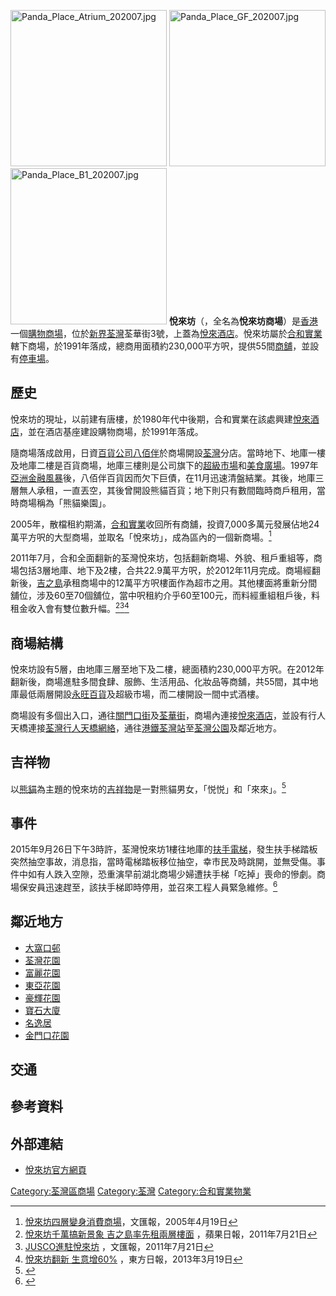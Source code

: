 {{Infobox shopping mall 
| shopping_mall_name = 悅來坊
| image = Panda_Place_201310.JPG
| image_width = 250px
| caption = 悅來坊外觀
| location = {{HKG}}[[新界|新界]][[荃灣|荃灣]]荃華街3號
| opening_date = 1991年（首日開幕）<br/>2005年7月（悅來坊）<br/>2013年3月18日（翻新）
| developer = [[合和實業|合和實業]]
| manager = 
| owner = [[合和實業|合和實業]]
| number_of_stores = 55
| floor_area = 230,000平方呎
| floors = 5層（B3－G、2F）
| website = {{url|http://www.pandaplace.com.hk/}}
}}
[[File:Panda_Place_Atrium_202007.jpg|250px]]
[[File:Panda_Place_GF_202007.jpg|250px]]
[[File:Panda_Place_B1_202007.jpg|250px]]
'''悅來坊'''（{{lang-en|Panda Place}}，全名為'''悅來坊商場'''）是[[香港|香港]]一個[[購物商場|購物商場]]，位於[[新界|新界]][[荃灣|荃灣]]荃華街3號，上蓋為[[悅來酒店|悅來酒店]]。悅來坊屬於[[合和實業|合和實業]]轄下商場，於1991年落成，總商用面積約230,000平方呎，提供55間[[商舖|商舖]]，並設有[[停車場|停車場]]。

==歷史==
悅來坊的現址，以前建有唐樓，於1980年代中後期，合和實業在該處興建[[悅來酒店|悅來酒店]]，並在酒店基座建設購物商場，於1991年落成。

隨商場落成啟用，日資[[百貨公司|百貨公司]][[八佰伴|八佰伴]]於商場開設[[荃灣|荃灣]]分店。當時地下、地庫一樓及地庫二樓是百貨商場，地庫三樓則是公司旗下的[[超級市場|超級市場]]和[[美食廣場|美食廣場]]。1997年[[亞洲金融風暴|亞洲金融風暴]]後，八佰伴百貨因而欠下巨債，在11月迅速清盤結業。其後，地庫三層無人承租，一直丟空，其後曾開設熊貓百貨；地下則只有數間臨時商戶租用，當時商場稱為「熊貓樂園」。

2005年，散檔租約期滿，[[合和實業|合和實業]]收回所有商舖，投資7,000多萬元發展佔地24萬平方呎的大型商場，並取名「悅來坊」，成為區內的一個新商場。<ref>[http://paper.wenweipo.com/2005/04/19/ME0504190006.htm 悅來坊四層變身消費商場]，文匯報，2005年4月19日</ref>

2011年7月，合和全面翻新的荃灣悅來坊，包括翻新商場、外貌、租戶重組等，商場包括3層地庫、地下及2樓，合共22.9萬平方呎，於2012年11月完成。商場經翻新後，[[吉之島|吉之島]]承租商場中的12萬平方呎樓面作為超市之用。其他樓面將重新分間舖位，涉及60至70個舖位，當中呎租約介乎60至100元，而料經重組租戶後，料租金收入會有雙位數升幅。<ref>[http://hk.apple.nextmedia.com/financeestate/art/20110721/15450922 悅來坊千萬搞新景象 吉之島率先租兩層樓面] {{Wayback|url=http://hk.apple.nextmedia.com/financeestate/art/20110721/15450922 |date=20150927182706 }}，蘋果日報，2011年7月21日</ref><ref>[http://paper.wenweipo.com/2011/07/21/ME1107210009.htm JUSCO進駐悅來坊] {{Wayback|url=http://paper.wenweipo.com/2011/07/21/ME1107210009.htm |date=20160304065634 }}，文匯報，2011年7月21日</ref><ref>[http://orientaldaily.on.cc/cnt/finance/20130319/00204_009.html 悅來坊翻新 生意增60%] {{Wayback|url=http://orientaldaily.on.cc/cnt/finance/20130319/00204_009.html |date=20160305132928 }}，東方日報，2013年3月19日</ref>

==商場結構==
悅來坊設有5層，由地庫三層至地下及二樓，總面積約230,000平方呎。在2012年翻新後，商場進駐多間食肆、服飾、生活用品、化妝品等商舖，共55間，其中地庫最低兩層開設[[永旺百貨|永旺百貨]]及超級市場，而二樓開設一間中式酒樓。

商場設有多個出入口，通往[[關門口街|關門口街]]及[[荃華街|荃華街]]，商場內連接[[悅來酒店|悅來酒店]]，並設有行人天橋連接[[荃灣行人天橋網絡|荃灣行人天橋網絡]]，通往[[港鐵|港鐵]][[荃灣站|荃灣站]]至[[荃灣公園|荃灣公園]]及鄰近地方。

==吉祥物==
以[[熊貓|熊貓]]為主題的悅來坊的[[吉祥物|吉祥物]]是一對熊貓男女，「悦悦」和「來來」。<ref>{{Cite web|url=http://timable.com/zh-hk/event/731893|title=悅來坊「Panda Place x HARIBO 熊遊德國聖誕小鎮」裝置藝術 - Timable|accessdate=2014-11-14|author=|date=|work=Timable|publisher=|language=zh-HK|archive-date=2019-09-06|archive-url=https://web.archive.org/web/20190906111902/http://timable.com/zh-hk/event/731893|dead-url=no}}</ref>

==事件==
2015年9月26日下午3時許，荃灣悅來坊1樓往地庫的[[扶手電梯|扶手電梯]]，發生扶手梯踏板突然抽空事故，消息指，當時電梯踏板移位抽空，幸市民及時跳開，並無受傷。事件中如有人跌入空隙，恐重演早前湖北商場少婦遭扶手梯「吃掉」喪命的慘劇。商場保安員迅速趕至，該扶手梯即時停用，並召來工程人員緊急維修。<ref>{{Cite web |url=http://news.mingpao.com/ins/%E3%80%90%E6%81%90%E6%80%96%E6%89%B6%E6%89%8B%E6%A2%AF%E3%80%91%E8%8D%83%E7%81%A3%E6%82%85%E4%BE%86%E5%9D%8A%E6%89%B6%E6%89%8B%E6%A2%AF%E8%B8%8F%E6%9D%BF%E6%8A%BD%E7%A9%BA%E3%80%80%E9%9A%AA%E9%87%8D%E6%BC%94%E6%B9%96%E5%8C%97%E3%80%8C%E9%A3%9F%E4%BA%BA%E6%A2%AF%E3%80%8D%E6%85%98%E5%8A%87/web_tc/article/20150926/s00001/1443268660947 |title=【恐怖扶手梯】荃灣悅來坊扶手梯踏板抽空　險重演湖北「食人梯」慘劇 《明報》 2015年9月26日 |access-date=2015年9月26日 |archive-date=2015年9月29日 |archive-url=https://web.archive.org/web/20150929205738/http://news.mingpao.com/ins/%E3%80%90%E6%81%90%E6%80%96%E6%89%B6%E6%89%8B%E6%A2%AF%E3%80%91%E8%8D%83%E7%81%A3%E6%82%85%E4%BE%86%E5%9D%8A%E6%89%B6%E6%89%8B%E6%A2%AF%E8%B8%8F%E6%9D%BF%E6%8A%BD%E7%A9%BA%E3%80%80%E9%9A%AA%E9%87%8D%E6%BC%94%E6%B9%96%E5%8C%97%E3%80%8C%E9%A3%9F%E4%BA%BA%E6%A2%AF%E3%80%8D%E6%85%98%E5%8A%87/web_tc/article/20150926/s00001/1443268660947 |dead-url=no }}</ref>

==鄰近地方==
*[[大窩口邨|大窩口邨]]
*[[荃灣花園|荃灣花園]]
*[[富麗花園|富麗花園]]
*[[東亞花園|東亞花園]]
*[[豪輝花園|豪輝花園]]
*[[寶石大廈|寶石大廈]]
*[[名逸居|名逸居]]
*[[金門口花園|金門口花園]]

== 交通 ==
{{seealso|悅來酒店#交通}}

==參考資料==
{{reflist}}

==外部連結==
*[http://www.pandaplace.com.hk/ 悅來坊官方網頁] {{Wayback|url=http://www.pandaplace.com.hk/ |date=20171107144448 }}

{{合和實業有限公司}}

[[Category:荃灣區商場|Category:荃灣區商場]]
[[Category:荃灣|Category:荃灣]]
[[Category:合和實業物業|Category:合和實業物業]]